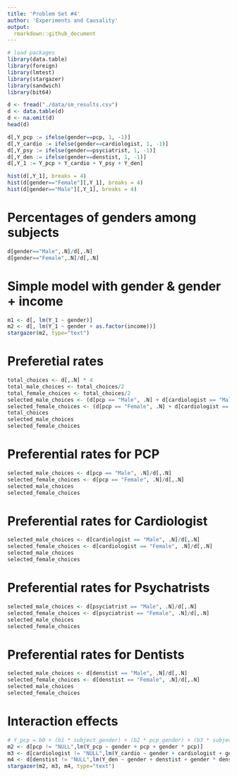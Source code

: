 ```yaml
---
title: 'Problem Set #4'
author: 'Experiments and Causality' 
output:
  rmarkdown::github_document
---
```


```r
# load packages 
library(data.table)
library(foreign)
library(lmtest)
library(stargazer)
library(sandwich)
library(bit64)
```

```r
d <- fread("./data/sm_results.csv")
d <- data.table(d)
d <- na.omit(d)
head(d)
```
```r
d[,Y_pcp := ifelse(gender==pcp, 1, -1)]
d[,Y_cardio := ifelse(gender==cardiologist, 1, -1)]
d[,Y_psy := ifelse(gender==psyciatrist, 1, -1)]
d[,Y_den := ifelse(gender==denstist, 1, -1)]
d[,Y_1 := Y_pcp + Y_cardio + Y_psy + Y_den]

hist(d[,Y_1], breaks = 4)
hist(d[gender=="Female"][,Y_1], breaks = 4)
hist(d[gender=="Male"][,Y_1], breaks = 4)
```
# Percentages of genders among subjects
```r
d[gender=="Male",.N]/d[,.N]
d[gender=="Female",.N]/d[,.N]
```


# Simple model with gender & gender + income
```r
m1 <- d[, lm(Y_1 ~ gender)]
m2 <- d[, lm(Y_1 ~ gender + as.factor(income))]
stargazer(m2, type="text")
```

# Preferetial rates
```r
total_choices <- d[,.N] * 4
total_male_choices <- total_choices/2
total_female_choices <- total_choices/2
selected_male_choices <- (d[pcp == "Male", .N] + d[cardiologist == "Male", .N] + d[denstist == "Male", .N] + d[psyciatrist=="Male", .N])/total_choices
selected_female_choices <- (d[pcp == "Female", .N] + d[cardiologist == "Female", .N] + d[denstist == "Female", .N] + d[psyciatrist=="Female", .N])/total_choices
total_choices
selected_male_choices
selected_female_choices
```
# Preferential rates for PCP
```r
selected_male_choices <- d[pcp == "Male", .N]/d[,.N] 
selected_female_choices <- d[pcp == "Female", .N]/d[,.N]
selected_male_choices
selected_female_choices
```
# Preferential rates for Cardiologist
```r
selected_male_choices <- d[cardiologist == "Male", .N]/d[,.N] 
selected_female_choices <- d[cardiologist == "Female", .N]/d[,.N]
selected_male_choices
selected_female_choices
```
# Preferential rates for Psychatrists
```r
selected_male_choices <- d[psyciatrist == "Male", .N]/d[,.N] 
selected_female_choices <- d[psyciatrist == "Female", .N]/d[,.N]
selected_male_choices
selected_female_choices
```
# Preferential rates for Dentists
```r
selected_male_choices <- d[denstist == "Male", .N]/d[,.N] 
selected_female_choices <- d[denstist == "Female", .N]/d[,.N]
selected_male_choices
selected_female_choices
```
# Interaction effects
```r
# Y_pcp = b0 + (b1 * subject_gender) + (b2 * pcp_gender) + (b3 * subject_gender * pcp_gender) + e 
m2 <- d[pcp != "NULL",lm(Y_pcp ~ gender + pcp + gender * pcp)]
m3 <- d[cardiologist != "NULL",lm(Y_cardio ~ gender + cardiologist + gender * cardiologist)]
m4 <- d[denstist != "NULL",lm(Y_den ~ gender + denstist + gender * denstist)]
stargazer(m2, m3, m4, type="text")
```



